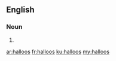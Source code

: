 ==English==

===Noun===
{{head|en|plural}}

# {{plural of|halloo|lang=en|nocat=1}}

[[ar:halloos]]
[[fr:halloos]]
[[ku:halloos]]
[[my:halloos]]